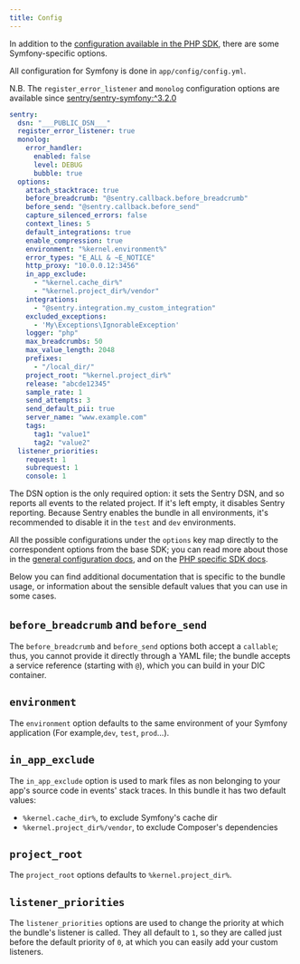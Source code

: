 ```yaml
---
title: Config
---
```


In addition to the [configuration available in the PHP SDK](../configuration/options/), there are some Symfony-specific options.

All configuration for Symfony is done in `app/config/config.yml`.

N.B. The `register_error_listener` and `monolog` configuration options are available since [sentry/sentry-symfony:^3.2.0](https://github.com/getsentry/sentry-symfony/releases/tag/3.2.0)

```yaml {filename:app/config/config.yml}
sentry:
  dsn: "___PUBLIC_DSN___"
  register_error_listener: true
  monolog:
    error_handler:
      enabled: false
      level: DEBUG
      bubble: true
  options:
    attach_stacktrace: true
    before_breadcrumb: "@sentry.callback.before_breadcrumb"
    before_send: "@sentry.callback.before_send"
    capture_silenced_errors: false
    context_lines: 5
    default_integrations: true
    enable_compression: true
    environment: "%kernel.environment%"
    error_types: "E_ALL & ~E_NOTICE"
    http_proxy: "10.0.0.12:3456"
    in_app_exclude:
      - "%kernel.cache_dir%"
      - "%kernel.project_dir%/vendor"
    integrations:
      - "@sentry.integration.my_custom_integration"
    excluded_exceptions:
      - 'My\Exceptions\IgnorableException'
    logger: "php"
    max_breadcrumbs: 50
    max_value_length: 2048
    prefixes:
      - "/local_dir/"
    project_root: "%kernel.project_dir%"
    release: "abcde12345"
    sample_rate: 1
    send_attempts: 3
    send_default_pii: true
    server_name: "www.example.com"
    tags:
      tag1: "value1"
      tag2: "value2"
  listener_priorities:
    request: 1
    subrequest: 1
    console: 1
```

The DSN option is the only required option: it sets the Sentry DSN, and so reports all events to the related project. If it's
left empty, it disables Sentry reporting. Because Sentry enables the bundle in all environments, it's recommended to
disable it in the `test` and `dev` environments.

All the possible configurations under the `options` key map directly to the correspondent options from the base SDK;
you can read more about those in the [general configuration docs](../configuration/),
and on the [PHP specific SDK docs](../config/).

Below you can find additional documentation that is specific to the bundle usage, or information about the sensible default
values that you can use in some cases.

## `before_breadcrumb` and `before_send`

The `before_breadcrumb` and `before_send` options both accept a `callable`; thus, you cannot provide it directly through
a YAML file; the bundle accepts a service reference (starting with `@`), which you can build in your DIC container.

## `environment`

The `environment` option defaults to the same environment of your Symfony application (For example,`dev`, `test`, `prod`...).

## `in_app_exclude`

The `in_app_exclude` option is used to mark files as non belonging to your app's source code in events' stack traces.
In this bundle it has two default values:

- `%kernel.cache_dir%`, to exclude Symfony's cache dir
- `%kernel.project_dir%/vendor`, to exclude Composer's dependencies

## `project_root`

The `project_root` options defaults to `%kernel.project_dir%`.

## `listener_priorities`

The `listener_priorities` options are used to change the priority at which the bundle's listener is called. They all default
to `1`, so they are called just before the default priority of `0`, at which you can easily add your custom listeners.
